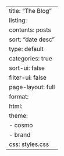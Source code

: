 ---
title: "The Blog"
listing:
  contents: posts
  sort: "date desc"
  type: default
  categories: true
  sort-ui: false
  filter-ui: false
page-layout: full
format:
  html:
    theme:
      - cosmo
      - brand
    css: styles.css
---